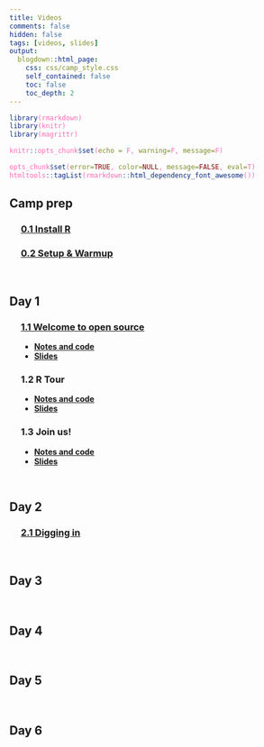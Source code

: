 ```yaml
---
title: Videos
comments: false
hidden: false
tags: [videos, slides]
output: 
  blogdown::html_page: 
    css: css/camp_style.css
    self_contained: false
    toc: false
    toc_depth: 2
---
```



<style> 
code {color: #FF69B4 !important;} 
.fa {font-size: 24px;}
</style>


```r
library(rmarkdown)
library(knitr)
library(magrittr)

knitr::opts_chunk$set(echo = F, warning=F, message=F)

opts_chunk$set(error=TRUE, color=NULL, message=FALSE, eval=T)
htmltools::tagList(rmarkdown::html_dependency_font_awesome())
```


## Camp prep

<div style="margin-left: 4%;">

### <i class="fa fa-clipboard" ></i> [0.1 Install R](install.html) 

### <i class="fa fa-clipboard" ></i> [0.2 Setup & Warmup]() 

</div>
<br>


## Day 1

<div style="margin-left: 4%;">

### <i class="fa fa-video-camera" ></i> [1.1 Welcome to open source](videos/01-1-welcome.html)

- <i class="fa fa-clipboard" ></i> [**Notes and code**](Day1_AM.html) 
- <i class="fa fa-display" ></i> [**Slides**](https://mn-r-videos.netlify.app/day1/01-1-Welcome.html) 


### <i class="fa fa-video-camera" ></i> 1.2 R Tour

- <i class="fa fa-clipboard" ></i> [**Notes and code**](Day1_AM.html) 
- <i class="fa fa-display" ></i> [**Slides**](https://mn-r-videos.netlify.app/day1/01-2-R-tour.html) 


### <i class="fa fa-video-camera" ></i> 1.3 Join us!

- <i class="fa fa-clipboard" ></i> [**Notes and code**](Day1_AM.html) 
- <i class="fa fa-display" ></i> [**Slides**](https://mn-r-videos.netlify.app/day1/01-3-Our-crew.html) 


</div>
<br>



## Day 2

<div style="margin-left: 4%;">

### <i class="fa fa-video-camera" ></i> [2.1 Digging in]() 


</div>
<br>


## Day 3

<div style="margin-left: 4%;">

</div>
<br>


## Day 4

<div style="margin-left: 4%;">

</div>
<br>

## Day 5

<div style="margin-left: 4%;">

</div>
<br>

## Day 6

<div style="margin-left: 4%;">

</div>
<br>
